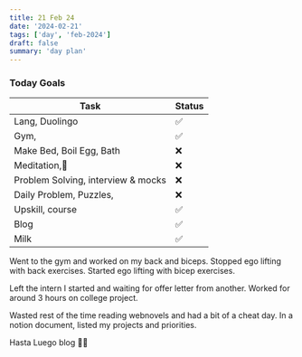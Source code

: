 ```yaml
---
title: 21 Feb 24
date: '2024-02-21'
tags: ['day', 'feb-2024']
draft: false
summary: 'day plan'
---
```


### Today Goals

| Task                               | Status |
| ---------------------------------- | ------ |
| Lang, Duolingo                     | ✅     |
| Gym,                               | ✅     |
| Make Bed, Boil Egg, Bath           | ❌     |
| Meditation,🙏                      | ❌     |
| Problem Solving, interview & mocks | ❌     |
| Daily Problem, Puzzles,            | ❌     |
| Upskill, course                    | ✅     |
| Blog                               | ✅     |
| Milk                               | ✅     |

Went to the gym and worked on my back and biceps. Stopped ego lifting with back exercises. Started ego lifting with bicep exercises.

Left the intern I started and waiting for offer letter from another.
Worked for around 3 hours on college project.

Wasted rest of the time reading webnovels and had a bit of a cheat day.
In a notion document, listed my projects and priorities.

Hasta Luego blog 🙋‍♂️